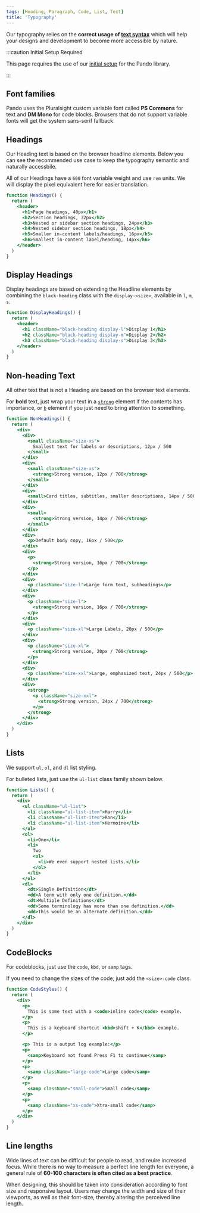 ```yaml
---
tags: [Heading, Paragraph, Code, List, Text]
title: 'Typography'
---
```


Our typography relies on the **correct usage of [text syntax](https://developer.mozilla.org/en-US/docs/Learn/HTML/Introduction_to_HTML/HTML_text_fundamentals)** which will help your designs and development to become more accessible by nature.

:::caution Initial Setup Required

This page requires the use of our [initial setup](../../learn/get-started/installation/index.mdx) for the Pando library.

:::

## Font families

Pando uses the Pluralsight custom variable font called **PS Commons** for text and **DM Mono** for code blocks. Browsers that do not support variable fonts will get the system sans-serif fallback.

## Headings

Our Heading text is based on the browser headline elements. Below you can see the recommended use case to keep the typography semantic and naturally accessbile.

All of our Headings have a `600` font variable weight and use `rem` units. We will display the pixel equivalent here for easier translation.

```jsx live
function Headings() {
  return (
    <header>
      <h1>Page headings, 40px</h1>
      <h2>Section headings, 32px</h2>
      <h3>Nested or sidebar section headings, 24px</h3>
      <h4>Nested sidebar section headings, 18px</h4>
      <h5>Smaller in-content labels/headings, 16px</h5>
      <h6>Smallest in-content label/heading, 14px</h6>
    </header>
  )
}
```

## Display Headings

Display headings are based on extending the Headline elements by combining the `black-heading` class with the `display-<size>`, available in `l`, `m`, `s`.

```jsx live title="Display Heading options"
function DisplayHeadings() {
  return (
    <header>
      <h1 className="black-heading display-l">Display 1</h1>
      <h2 className="black-heading display-m">Display 2</h2>
      <h3 className="black-heading display-s">Display 3</h3>
    </header>
  )
}
```

## Non-heading Text

All other text that is not a Heading are based on the browser text elements.

For **bold** text, just wrap your text in a [`strong`](https://developer.mozilla.org/en-US/docs/Web/HTML/Element/strong) element if the contents has importance, or [`b`](https://developer.mozilla.org/en-US/docs/Web/HTML/Element/b) element if you just need to bring attention to something.

```jsx live title="Non-heading options"
function NonHeadings() {
  return (
    <div>
      <div>
        <small className="size-xs">
          Smallest text for labels or descriptions, 12px / 500
        </small>
      </div>
      <div>
        <small className="size-xs">
          <strong>Strong version, 12px / 700</strong>
        </small>
      </div>
      <div>
        <small>Card titles, subtitles, smaller descriptions, 14px / 500</small>
      </div>
      <div>
        <small>
          <strong>Strong version, 14px / 700</strong>
        </small>
      </div>
      <div>
        <p>Default body copy, 16px / 500</p>
      </div>
      <div>
        <p>
          <strong>Strong version, 16px / 700</strong>
        </p>
      </div>
      <div>
        <p className="size-l">Large form text, subheadings</p>
      </div>
      <div>
        <p className="size-l">
          <strong>Strong version, 16px / 700</strong>
        </p>
      </div>
      <div>
        <p className="size-xl">Large Labels, 20px / 500</p>
      </div>
      <div>
        <p className="size-xl">
          <strong>Strong version, 20px / 700</strong>
        </p>
      </div>
      <div>
        <p className="size-xxl">Large, emphasized text, 24px / 500</p>
      </div>
      <div>
        <strong>
          <p className="size-xxl">
            <strong>Strong version, 24px / 700</strong>
          </p>
        </strong>
      </div>
    </div>
  )
}
```

## Lists

We support `ul`, `ol`, and `dl` list styling.

For bulleted lists, just use the `ul-list` class family shown below.

```jsx live title="Lists examples"
function Lists() {
  return (
    <div>
      <ul className="ul-list">
        <li className="ul-list-item">Harry</li>
        <li className="ul-list-item">Ron</li>
        <li className="ul-list-item">Hermoine</li>
      </ul>
      <ol>
        <li>One</li>
        <li>
          Two
          <ol>
            <li>We even support nested lists.</li>
          </ol>
        </li>
      </ol>
      <dl>
        <dt>Single Definition</dt>
        <dd>A term with only one definition.</dd>
        <dt>Multiple Definitions</dt>
        <dd>Some terminology has more than one definition.</dd>
        <dd>This would be an alternate definition.</dd>
      </dl>
    </div>
  )
}
```

## CodeBlocks

For codeblocks, just use the `code`, `kbd`, or `samp` tags.

If you need to change the sizes of the code, just add the `<size>-code` class.

```jsx live title="Code styles"
function CodeStyles() {
  return (
    <div>
      <p>
        This is some text with a <code>inline code</code> example.
      </p>
      <p>
        This is a keyboard shortcut <kbd>shift + K</kbd> example.
      </p>

      <p> This is a output log example:</p>
      <p>
        <samp>Keyboard not found Press F1 to continue</samp>
      </p>
      <p>
        <samp className="large-code">Large code</samp>
      </p>
      <p>
        <samp className="small-code">Small code</samp>
      </p>
      <p>
        <samp className="xs-code">Xtra-small code</samp>
      </p>
    </div>
  )
}
```

## Line lengths

Wide lines of text can be difficult for people to read, and reuire increased focus. While there is no way to measure a perfect line length for everyone, a general rule of **60-100 characters is often cited as a best practice**.

When designing, this should be taken into consideration according to font size and responsive layout. Users may change the width and size of their viewports, as well as their font-size, thereby altering the perceived line length.
